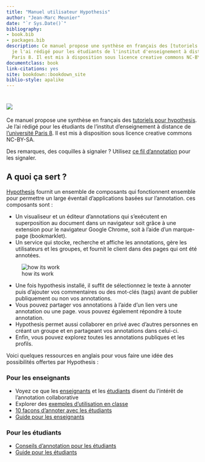 ```yaml
--- 
title: "Manuel utilisateur Hypothesis"
author: "Jean-Marc Meunier"
date: "`r Sys.Date()`"
bibliography:
- book.bib
- packages.bib
description: Ce manuel propose une synthèse en français des [tutoriels pour hypothesis](https://web.hypothes.is/help-categories/tutorials/).
  je l'ai rédigé pour les étudiants de l'institut d'enseignement à distance de l'université
  Paris 8. Il est mis à disposition sous licence creative commons NC-BY-SA.
documentclass: book
link-citations: yes
site: bookdown::bookdown_site
biblio-style: apalike
---
```


# ![](img/hypothesislogomark.png) {-}

Ce manuel propose une synthèse en français des [tutoriels pour hypothesis](https://web.hypothes.is/help-categories/tutorials/). Je l'ai rédigé pour les étudiants de l'institut d'enseignement à distance de [l'université Paris 8](https://www.univ-paris8.fr/). Il est mis à disposition sous licence creative commons NC-BY-SA.

Des remarques, des coquilles à signaler ? Utilisez [ce fil d'annotation](https://hyp.is/go?url=https%3A%2F%2Fjmeunierp8.github.io%2FGuide-utilisateur-Hypothesis%2F&group=__world__) pour les signaler. 

## A quoi ça sert ? {-}

[Hypothesis](https://web.hypothes.is/) fournit un ensemble de composants qui fonctionnent ensemble pour permettre un large éventail d'applications basées sur l'annotation. ces composants sont : 

* Un visualiseur et un éditeur d'annotations qui s'exécutent en superposition au document dans un navigateur soit grâce à une extension pour le navigateur Google Chrome,  soit à l'aide d'un marque-page (bookmarklet).
* Un service qui stocke, recherche et affiche les annotations, gère les utilisateurs et les groupes, et fournit le client dans des pages qui ont été annotées.

![how its work](img/05@2x.png)

* Une fois hypothesis installé, il suffit de sélectionnez le texte à annoter puis d'ajouter vos commentaires ou des mot-clés (tags) avant de publier publiquement ou non vos annotations. 
* Vous pouvez partager vos annotations à l'aide d'un lien vers une annotation ou une page. vous pouvez également répondre à toute annotation.
* Hypothesis permet aussi collaborer en privé avec d'autres personnes en créant un groupe et en partageant vos annotations dans celui-ci. 
* Enfin, vous pouvez explorez toutes les annotations publiques et les profils.

Voici quelques ressources en anglais pour vous faire une idée des possibilités offertes par Hypothesis :

### Pour les enseignants{-}

* Voyez ce que les [enseignants](https://web.hypothes.is/teacher-testimonials/) et les [étudiants](https://web.hypothes.is/student-testimonials/) disent du l'intérêt de l'annotation collaborative
* Explorer des [exemples d'utilisation en classe](https://web.hypothes.is/examples-of-classroom-use/)
* [10 façons d'annoter avec les étudiants](https://web.hypothes.is/blog/back-to-school-with-annotation-10-ways-to-annotate-with-students/)
* [Guide pour les enseignants](https://web.hypothes.is/teacher-resource-guide/)

### Pour les étudiants{-}
* [Conseils d'annotation pour les étudiants](https://web.hypothes.is/annotation-tips-for-students/)
* [Guide pour les étudiants](https://web.hypothes.is/student-resource-guide/)


